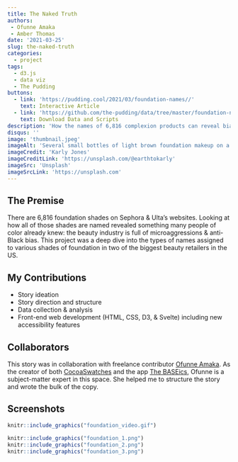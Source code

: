 ```yaml
---
title: The Naked Truth
authors: 
 - Ofunne Amaka
 - Amber Thomas
date: '2021-03-25'
slug: the-naked-truth
categories:
  - project
tags:
  - d3.js
  - data viz
  - The Pudding
buttons:
  - link: 'https://pudding.cool/2021/03/foundation-names//'
    text: Interactive Article
  - link: 'https://github.com/the-pudding/data/tree/master/foundation-names'
    text: Download Data and Scripts
description: 'How the names of 6,816 complexion products can reveal bias in beauty'
disqus: ''
image: 'thumbnail.jpeg'
imageAlt: 'Several small bottles of light brown foundation makeup on a small tray'
imageCredit: 'Karly Jones'
imageCreditLink: 'https://unsplash.com/@earthtokarly'
imageSrc: 'Unsplash'
imageSrcLink: 'https://unsplash.com'
---
```



## The Premise

There are 6,816 foundation shades on Sephora & Ulta's websites. Looking at how all of those shades are named revealed something many people of color already knew: the beauty industry is full of microaggressions & anti-Black bias. This project was a deep dive into the types of names assigned to various shades of foundation in two of the biggest beauty retailers in the US. 

## My Contributions

* Story ideation
* Story direction and structure
* Data collection & analysis
* Front-end web development (HTML, CSS, D3, & Svelte) including new accessibility features

## Collaborators

This story was in collaboration with freelance contributor [Ofunne Amaka](https://twitter.com/ofunneo). As the creator of both [CocoaSwatches](https://twitter.com/CocoaSwatches) and the app [The BASEics](https://twitter.com/thebaseics), Ofunne is a subject-matter expert in this space. She helped me to structure the story and wrote the bulk of the copy. 

## Screenshots
```r
knitr::include_graphics("foundation_video.gif")
```

```r
knitr::include_graphics("foundation_1.png")
knitr::include_graphics("foundation_2.png")
knitr::include_graphics("foundation_3.png")
```
